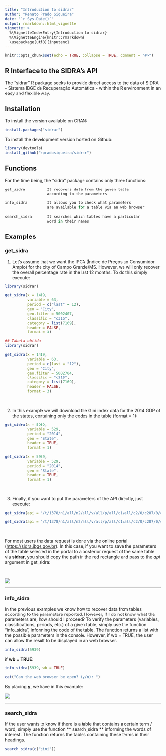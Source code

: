 ```yaml
---
title: "Introduction to sidrar"
author: "Renato Prado Siqueira"
date: "`r Sys.Date()`"
output: rmarkdown::html_vignette
vignette: >
  %\VignetteIndexEntry{Introduction to sidrar}
  %\VignetteEngine{knitr::rmarkdown}
  \usepackage[utf8]{inputenc}
---
```


```r
knitr::opts_chunk$set(echo = TRUE, collapse = TRUE, comment = "#>")
```


## R Interface to the SIDRA's API

The "sidrar" R package seeks to provide direct access to the data of SIDRA - Sistema IBGE de Recuperação Automática - within the R environment in an easy and flexible way.

## Installation

To install the version available on CRAN:

```r
install.packages("sidrar")
```

To install the development version hosted on Github:

```r
library(devtools)
install_github("rpradosiqueira/sidrar")
```

## Functions

For the time being, the "sidra" package contains only three functions:

```r
get_sidra          It recovers data from the geven table
                   according to the parameters

info_sidra         It allows you to check what parameters
                   are available for a table via an web browser
                   
search_sidra       It searches which tables have a particular 
                   word in their names
```		   

## Examples
### get_sidra

1) Let's assume that we want the IPCA (Índice de Preços ao Consumidor Amplo) for the city of Campo Grande/MS. However, we will only recover the overall percentage rate in the last 12 months. To do this simply execute:

```r
library(sidrar)

get_sidra(x = 1419,
          variable = 63,
          period = c("last" = 12),
          geo = "City",
          geo.filter = 5002407,
          classific = "c315",
          category = list(7169),
          header = FALSE,
          format = 3)

```

```r
## Tabela obtida
library(sidrar)

get_sidra(x = 1419,
          variable = 63,
          period = c(last = "12"),
          geo = "City",
          geo.filter = 5002704,
          classific = "c315",
          category = list(7169),
          header = FALSE,
          format = 3)

```

<p> <br> </p>

2) In this example we will download the Gini index data for the 2014 GDP of the states, containing only the codes in the table (format = 1):

```r
get_sidra(x = 5939,
          variable = 529,
          period = "2014",
          geo = "State",
          header = TRUE,
          format = 1)

```

```r
get_sidra(x = 5939,
          variable = 529,
          period = "2014",
          geo = "State",
          header = TRUE,
          format = 1)

```

<p> <br> </p>

3) Finally, if you want to put the parameters of the API directly, just execute:

```r
get_sidra(api = "/t/1378/n1/all/n2/all/v/all/p/all/c1/all/c2/0/c287/0/c455/all/d/v1000093%202")

```

```r
get_sidra(api = "/t/1378/n1/all/n2/all/v/all/p/all/c1/all/c2/0/c287/0/c455/all/d/v1000093%202")

```

<p> <br> </p>

For most users the data request is done via the online portal (<https://sidra.ibge.gov.br>). In this case, if you want to save the parameters of the table selected in the portal to a posterior request of the same table via **sidrar**, you should copy the path in the red rectangle and pass to the *api* argument in get_sidra:         

<p> <br> </p>

![](fig2.png)

-------

### info_sidra

In the previous examples we know how to recover data from tables according to the parameters reported. However, if I do not know what the parameters are, how should I proceed? To verify the parameters (variables, classifications, periods, etc.) of a given table, simply use the function "info_sidra", informing the code of the table. The function returns a list with the possible parameters in the console. However, if wb = TRUE, the user can allow the result to be displayed in an web browser.

```r
info_sidra(5939)
```

if **wb = TRUE**:

```r
info_sidra(5939, wb = TRUE)
```

```r
cat("Can the web browser be open? (y/n): ")
```

By placing **y**, we have in this example:

![](fig1.png)

-------

### search_sidra

If the user wants to know if there is a table that contains a certain term / word, simply use the function ** search_sidra ** informing the words of interest. The function returns the tables containing these terms in their headings.

```r
search_sidra(c("gini"))
```

